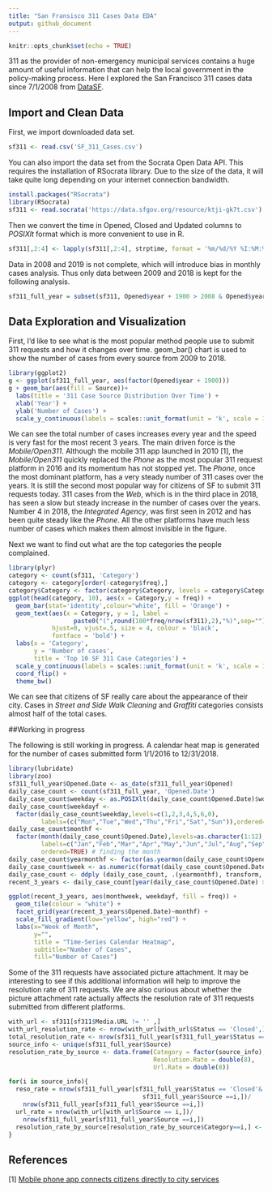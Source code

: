 ```yaml
---
title: "San Fransisco 311 Cases Data EDA"
output: github_document
---
```


```r
knitr::opts_chunk$set(echo = TRUE)
```


311 as the provider of non-emergency municipal services contains a huge amount of useful information that can help the local government in the policy-making process. Here I explored the San Francisco 311 cases data since 7/1/2008 from [DataSF](https://data.sfgov.org/City-Infrastructure/311-Cases/vw6y-z8j6).

## Import and Clean Data 

First, we import downloaded data set.

```r
sf311 <- read.csv('SF_311_Cases.csv')
```

You can also import the data set from the Socrata Open Data API. This requires the installation of RSocrata library. Due to the size of the data, it will take quite long depending on your internet connection bandwidth.

```r
install.packages("RSocrata")
library(RSocrata)
sf311 <- read.socrata('https://data.sfgov.org/resource/ktji-gk7t.csv')
```

Then we convert the time in Opened, Closed and Updated columns to *POSIXlt* format which is more convenient to use in R.

```r
sf311[,2:4] <- lapply(sf311[,2:4], strptime, format = '%m/%d/%Y %I:%M:%S %p') 
```

Data in 2008 and 2019 is not complete, which will introduce bias in monthly cases analysis. Thus only data between 2009 and 2018 is kept for the following analysis.

```r
sf311_full_year = subset(sf311, Opened$year + 1900 > 2008 & Opened$year + 1900 < 2019)
```


## Data Exploration and Visualization

First, I'd like to see what is the most popular method people use to submit 311 requests and how it changes over time. geom_bar() chart is used to show the number of cases from every source from 2009 to 2018.

```r
library(ggplot2)
g <- ggplot(sf311_full_year, aes(factor(Opened$year + 1900)))
g + geom_bar(aes(fill = Source))+
  labs(title = '311 Case Source Distribution Over Time') +
  xlab('Year') +
  ylab('Number of Cases') +
  scale_y_continuous(labels = scales::unit_format(unit = 'k', scale = 1e-3))
```

We can see the total number of cases increases every year and the speed is very fast for the most recent 3 years. The main driven force is the *Mobile/Open311*. Although the mobile 311 app launched in 2010 [1], the *Mobile/Open311* quickly replaced the *Phone* as the most popular 311 request platform in 2016 and its momentum has not stopped yet. The *Phone*, once the most dominant platform, has a very steady number of 311 cases over the years. It is still the second most popular way for citizens of SF to submit 311 requests today. 311 cases from the *Web*, which is in the third place in 2018, has seen a slow but steady increase in the number of cases over the years. Number 4 in 2018, the *Integrated Agency*, was first seen in 2012 and has been quite steady like the *Phone*. All the other platforms have much less number of cases which makes them almost invisible in the figure.


Next we want to find out what are the top categories the people complained.
```r
library(plyr)
category <- count(sf311, 'Category')
category <- category[order(-category$freq),]
category$Category <- factor(category$Category, levels = category$Category[order(category$freq)])
ggplot(head(category, 10), aes(x = Category,y = freq)) +
  geom_bar(stat='identity',colour="white", fill = 'Orange') +
  geom_text(aes(x = Category, y = 1, label = 
                  paste0("(",round(100*freq/nrow(sf311),2),"%)",sep="")),
            hjust=0, vjust=.5, size = 4, colour = 'black',
            fontface = 'bold') +
  labs(x = 'Category', 
       y = 'Number of cases', 
       title = 'Top 10 SF 311 Case Categories') +
  scale_y_continuous(labels = scales::unit_format(unit = 'k', scale = 1e-3))+
  coord_flip() + 
  theme_bw()
```

We can see that citizens of SF really care about the appearance of their city. Cases in *Street and Side Walk Cleaning* and *Graffiti* categories consists almost half of the total cases.


##Working in progress

The following is still working in progress. A calendar heat map is generated for the number of cases submitted form 1/1/2016 to 12/31/2018.

```r
library(lubridate)
library(zoo)
sf311_full_year$Opened.Date <- as_date(sf311_full_year$Opened)
daily_case_count <- count(sf311_full_year, 'Opened.Date')
daily_case_count$weekday <- as.POSIXlt(daily_case_count$Opened.Date)$wday
daily_case_count$weekdayf <- 
  factor(daily_case_count$weekday,levels=c(1,2,3,4,5,6,0),
         labels=(c("Mon","Tue","Wed","Thu","Fri","Sat","Sun")),ordered=TRUE)
daily_case_count$monthf <- 
  factor(month(daily_case_count$Opened.Date),levels=as.character(1:12),
         labels=c("Jan","Feb","Mar","Apr","May","Jun","Jul","Aug","Sep","Oct","Nov","Dec"),
         ordered=TRUE) # finding the month 
daily_case_count$yearmonthf <- factor(as.yearmon(daily_case_count$Opened.Date)) #finding the year and the month from the date. Eg: Nov 2018 
daily_case_count$week <- as.numeric(format(daily_case_count$Opened.Date,"%W"))
daily_case_count <- ddply (daily_case_count, .(yearmonthf), transform, monthweek = 1+week-min(week))
recent_3_years <- daily_case_count[year(daily_case_count$Opened.Date) > 2015,]
```

```r
ggplot(recent_3_years, aes(monthweek, weekdayf, fill = freq)) + 
  geom_tile(colour = "white") + 
  facet_grid(year(recent_3_years$Opened.Date)~monthf) + 
  scale_fill_gradient(low="yellow", high="red") +
  labs(x="Week of Month",
       y="",
       title = "Time-Series Calendar Heatmap", 
       subtitle="Number of Cases", 
       fill="Number of Cases")
```

Some of the 311 requests have associated picture attachment. It may be interesting to see if this additional information will help to improve the resolution rate of 311 requests. We are also curious about whether the picture attachment rate actually affects the resolution rate of 311 requests submitted from different platforms.

```r
with_url <- sf311[sf311$Media.URL != '' ,]
with_url_resolution_rate <- nrow(with_url[with_url$Status == 'Closed',])/nrow(with_url)
total_resolution_rate <- nrow(sf311_full_year[sf311_full_year$Status == 'Closed',])/nrow(sf311_full_year)
source_info <- unique(sf311_full_year$Source)
resolution_rate_by_source <- data.frame(Category = factor(source_info),
                                        Resolution.Rate = double(8),
                                        Url.Rate = double(8))

for(i in source_info){
  reso_rate = nrow(sf311_full_year[sf311_full_year$Status == 'Closed'&
                                     sf311_full_year$Source ==i,])/
    nrow(sf311_full_year[sf311_full_year$Source ==i,])
  url_rate = nrow(with_url[with_url$Source == i,])/
    nrow(sf311_full_year[sf311_full_year$Source ==i,])
  resolution_rate_by_source[resolution_rate_by_source$Category==i,] <- c(i,reso_rate,url_rate)
}
```


## References
[1] [Mobile phone app connects citizens directly to city services](https://www.citysourced.com/blog/citysourced-integrates-san-franciscos-open-311-system/)


